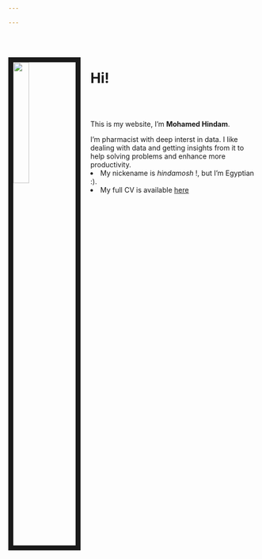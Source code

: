 ```yaml
---

---
```


<br><br>

<img src="files/hindam.jpg" style="width:25%; border:10px solid; margin-right: 20px" align="left">

# Hi!
<br><br>

This is my website, I'm **Mohamed Hindam**. 

I'm pharmacist with deep interst in data.
I like dealing with data and getting insights from it to help solving problems and            enhance    more productivity.
<li/>My nickename is _hindamosh_ !,  but I'm Egyptian :).</li>
<li/>My full CV is available [here](files/Mohamed_Hindam.pdf)</li>


